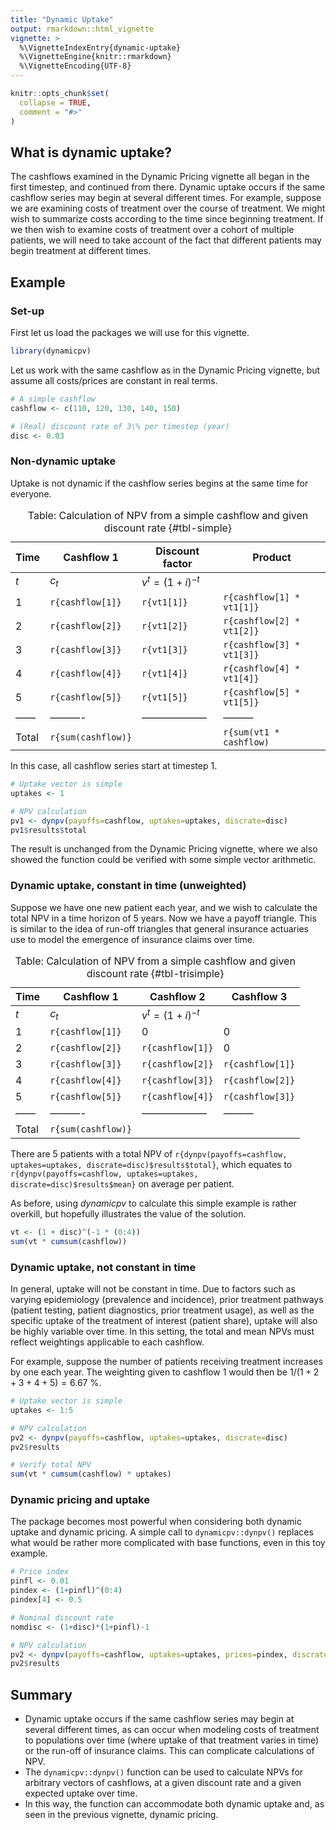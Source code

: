 ```yaml
---
title: "Dynamic Uptake"
output: rmarkdown::html_vignette
vignette: >
  %\VignetteIndexEntry{dynamic-uptake}
  %\VignetteEngine{knitr::rmarkdown}
  %\VignetteEncoding{UTF-8}
---
```


```r
knitr::opts_chunk$set(
  collapse = TRUE,
  comment = "#>"
)
```

## What is dynamic uptake?

The cashflows examined in the Dynamic Pricing vignette all began in the first timestep, and continued from there. Dynamic uptake occurs if the same cashflow series may begin at several different times. For example, suppose we are examining costs of treatment over the course of treatment. We might wish to summarize costs according to the time since beginning treatment. If we then wish to examine costs of treatment over a cohort of multiple patients, we will need to take account of the fact that different patients may begin treatment at different times.

## Example

### Set-up

First let us load the packages we will use for this vignette.

```r
library(dynamicpv)
```

Let us work with the same cashflow as in the Dynamic Pricing vignette, but assume all costs/prices are constant in real terms.

```r
# A simple cashflow
cashflow <- c(110, 120, 130, 140, 150)

# (Real) discount rate of 3\% per timestep (year)
disc <- 0.03
```

### Non-dynamic uptake

Uptake is not dynamic if the cashflow series begins at the same time for everyone.

| Time | Cashflow 1 | Discount factor    | Product |
|------|----------|--------------------|---------|
| $t$  | $c_t$    | $v^t = (1+i)^{-t}$ |         |
| 1 | `r{cashflow[1]}` | `r{vt1[1]}` | `r{cashflow[1] * vt1[1]}` |
| 2 | `r{cashflow[2]}` | `r{vt1[2]}` | `r{cashflow[2] * vt1[2]}` |
| 3 | `r{cashflow[3]}` | `r{vt1[3]}` | `r{cashflow[3] * vt1[3]}` |
| 4 | `r{cashflow[4]}` | `r{vt1[4]}` | `r{cashflow[4] * vt1[4]}` |
| 5 | `r{cashflow[5]}` | `r{vt1[5]}` | `r{cashflow[5] * vt1[5]}` |
|------|----------|--------------------|---------|
| Total | `r{sum(cashflow)}` | | `r{sum(vt1 * cashflow)` | 

: Table: Calculation of NPV from a simple cashflow and given discount rate {#tbl-simple}

In this case, all cashflow series start at timestep 1.

```r
# Uptake vector is simple
uptakes <- 1

# NPV calculation
pv1 <- dynpv(payoffs=cashflow, uptakes=uptakes, discrate=disc)
pv1$results$total
```

The result is unchanged from the Dynamic Pricing vignette, where we also showed the function could be verified with some simple vector arithmetic.

### Dynamic uptake, constant in time (unweighted)

Suppose we have one new patient each year, and we wish to calculate the total NPV in a time horizon of 5 years. Now we have a payoff triangle. This is similar to the idea of run-off triangles that general insurance actuaries use to model the emergence of insurance claims over time.

| Time | Cashflow 1 | Cashflow 2 | Cashflow 3 | Cashflow 4 | Cashflow 5 | Cashflow Sum | Discount factor | Product |
|------|----------|--------------------|---------|
| $t$  | $c_t$    | $v^t = (1+i)^{-t}$ |         |
| 1 | `r{cashflow[1]}` | 0 | 0 | 0 | 0 | `r{cashflow[1]}` |`r{vt1[1]}` | `r{cashflow[1] * vt1[1]}` |
| 2 | `r{cashflow[2]}` | `r{cashflow[1]}` | 0 | 0 | 0 | `r{sum(cashflow[1:2])}` |`r{vt1[2]}` | `r{sum(cashflow[1:2]) * vt1[2]}` |
| 3 | `r{cashflow[3]}` | `r{cashflow[2]}` |`r{cashflow[1]}` | 0 | 0 | `r{sum(cashflow[1:3])}` | `r{vt1[3]}` | `r{sum(cashflow[1:3]) * vt1[3]}` |
| 4 | `r{cashflow[4]}` | `r{cashflow[3]}` | `r{cashflow[2]}` |`r{cashflow[1]}` | 0 | `r{sum(cashflow[1:4])}` | `r{vt1[4]}` | `r{sum(cashflow[1:4]) * vt1[4]}` |
| 5 | `r{cashflow[5]}` | `r{cashflow[4]}` | `r{cashflow[3]}` | `r{cashflow[2]}` |`r{cashflow[1]}` | `r{sum(cashflow[1:5])}` | `r{vt1[5]}` | `r{sum(cashflow[1:5]) * vt1[5]}` |
|------|----------|--------------------|---------|
| Total | `r{sum(cashflow)}` | | | | | | | `r{dynpv(payoffs=cashflow, uptakes=uptakes, discrate=disc)$results$total}` | 

: Table: Calculation of NPV from a simple cashflow and given discount rate {#tbl-trisimple}

There are 5 patients with a total NPV of `r{dynpv(payoffs=cashflow, uptakes=uptakes, discrate=disc)$results$total}`, which equates to `r{dynpv(payoffs=cashflow, uptakes=uptakes, discrate=disc)$results$mean}` on average per patient.

As before, using *dynamicpv* to calculate this simple example is rather overkill, but hopefully illustrates the value of the solution.

```r
vt <- (1 + disc)^(-1 * (0:4))
sum(vt * cumsum(cashflow))
```

### Dynamic uptake, not constant in time

In general, uptake will not be constant in time. Due to factors such as varying epidemiology (prevalence and incidence), prior treatment pathways (patient testing, patient diagnostics, prior treatment usage), as well as the specific uptake of the treatment of interest (patient share), uptake will also be highly variable over time. In this setting, the total and mean NPVs must reflect weightings applicable to each cashflow.

For example, suppose the number of patients receiving treatment increases by one each year. The weighting given to cashflow 1 would then be $1/(1+2+3+4+5)=6.67$ \%.

```r
# Uptake vector is simple
uptakes <- 1:5

# NPV calculation
pv2 <- dynpv(payoffs=cashflow, uptakes=uptakes, discrate=disc)
pv2$results

# Verify total NPV
sum(vt * cumsum(cashflow) * uptakes)
```

### Dynamic pricing and uptake

The package becomes most powerful when considering both dynamic uptake and dynamic pricing. A simple call to `dynamicpv::dynpv()` replaces what would be rather more complicated with base functions, even in this toy example.

```r
# Price index
pinfl <- 0.01
pindex <- (1+pinfl)^(0:4)
pindex[4] <- 0.5

# Nominal discount rate
nomdisc <- (1+disc)*(1+pinfl)-1

# NPV calculation
pv2 <- dynpv(payoffs=cashflow, uptakes=uptakes, prices=pindex, discrate=nomdisc)
pv2$results
```

## Summary

- Dynamic uptake occurs if the same cashflow series may begin at several different times, as can occur when modeling costs of treatment to populations over time (where uptake of that treatment varies in time) or the run-off of insurance claims. This can complicate calculations of NPV.
- The `dynamicpv::dynpv()` function can be used to calculate NPVs for arbitrary vectors of cashflows, at a given discount rate and a given expected uptake over time.
- In this way, the function can accommodate both dynamic uptake and, as seen in the previous vignette, dynamic pricing.